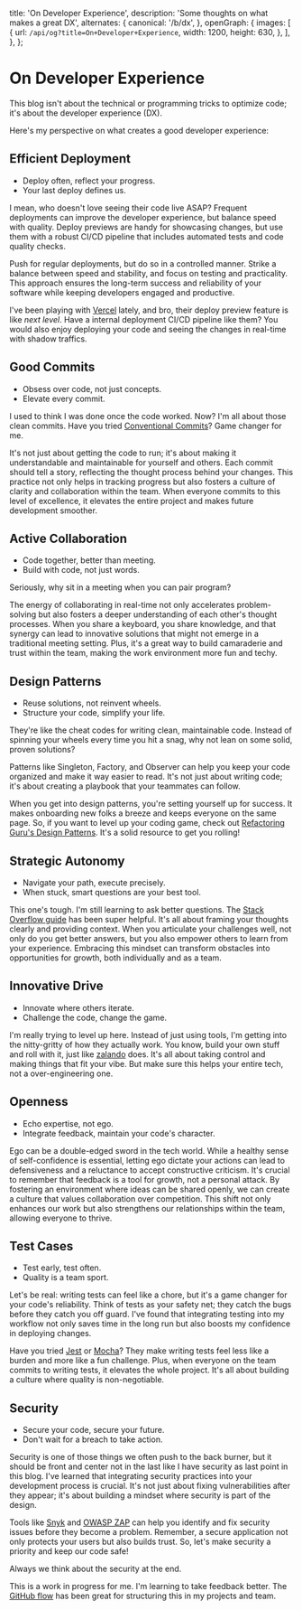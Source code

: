 
  title: 'On Developer Experience',
  description: 'Some thoughts on what makes a great DX',
  alternates: {
    canonical: '/b/dx',
  },
  openGraph: {
    images: [
      {
        url: `/api/og?title=On+Developer+Experience`,
        width: 1200,
        height: 630,
      },
    ],
  },
};

# On Developer Experience
<AnimatedName />
<BlogViewCounter slug='/b/dx' createdAt={new Date('2025-01-24')} />

This blog isn't about the technical or programming tricks to optimize code; it's about the developer experience (DX).

Here's my perspective on what creates a good developer experience:

## Efficient Deployment

- Deploy often, reflect your progress.
- Your last deploy defines us.

I mean, who doesn't love seeing their code live ASAP? Frequent deployments can improve the developer experience, but balance speed with quality. Deploy previews are handy for showcasing changes, but use them with a robust CI/CD pipeline that includes automated tests and code quality checks.

Push for regular deployments, but do so in a controlled manner. Strike a balance between speed and stability, and focus on testing and practicality. This approach ensures the long-term success and reliability of your software while keeping developers engaged and productive.

I've been playing with [Vercel](https://www.vercel.com/) lately, and bro, their deploy preview feature is like *next level*. Have a internal deployment CI/CD pipeline like them? You would also enjoy deploying your code and seeing the changes in real-time with shadow traffics.

## Good Commits

- Obsess over code, not just concepts.
- Elevate every commit.

I used to think I was done once the code worked. Now? I'm all about those clean commits. Have you tried [Conventional Commits](https://www.conventionalcommits.org/)? Game changer for me.

It's not just about getting the code to run; it's about making it understandable and maintainable for yourself and others. Each commit should tell a story, reflecting the thought process behind your changes. This practice not only helps in tracking progress but also fosters a culture of clarity and collaboration within the team. When everyone commits to this level of excellence, it elevates the entire project and makes future development smoother.

## Active Collaboration

- Code together, better than meeting.
- Build with code, not just words.

Seriously, why sit in a meeting when you can pair program? 

The energy of collaborating in real-time not only accelerates problem-solving but also fosters a deeper understanding of each other's thought processes. When you share a keyboard, you share knowledge, and that synergy can lead to innovative solutions that might not emerge in a traditional meeting setting. Plus, it's a great way to build camaraderie and trust within the team, making the work environment more fun and techy.

## Design Patterns

- Reuse solutions, not reinvent wheels.
- Structure your code, simplify your life.

They're like the cheat codes for writing clean, maintainable code. Instead of spinning your wheels every time you hit a snag, why not lean on some solid, proven solutions? 

Patterns like Singleton, Factory, and Observer can help you keep your code organized and make it way easier to read. It's not just about writing code; it's about creating a playbook that your teammates can follow. 

When you get into design patterns, you're setting yourself up for success. It makes onboarding new folks a breeze and keeps everyone on the same page. So, if you want to level up your coding game, check out [Refactoring Guru's Design Patterns](https://refactoring.guru/design-patterns). It's a solid resource to get you rolling!

## Strategic Autonomy

- Navigate your path, execute precisely.
- When stuck, smart questions are your best tool.

This one's tough. I'm still learning to ask better questions. The [Stack Overflow guide](https://stackoverflow.com/help/how-to-ask) has been super helpful. It's all about framing your thoughts clearly and providing context. When you articulate your challenges well, not only do you get better answers, but you also empower others to learn from your experience. Embracing this mindset can transform obstacles into opportunities for growth, both individually and as a team.

## Innovative Drive

- Innovate where others iterate.
- Challenge the code, change the game.

I'm really trying to level up here. Instead of just using tools, I'm getting into the nitty-gritty of how they actually work. You know, build your own stuff and roll with it, just like [zalando](https://github.com/zalando) does. It's all about taking control and making things that fit your vibe. But make sure this helps your entire tech, not a over-engineering one.

## Openness

- Echo expertise, not ego.
- Integrate feedback, maintain your code's character.

Ego can be a double-edged sword in the tech world. While a healthy sense of self-confidence is essential, letting ego dictate your actions can lead to defensiveness and a reluctance to accept constructive criticism. It's crucial to remember that feedback is a tool for growth, not a personal attack. By fostering an environment where ideas can be shared openly, we can create a culture that values collaboration over competition. This shift not only enhances our work but also strengthens our relationships within the team, allowing everyone to thrive.

## Test Cases

- Test early, test often.
- Quality is a team sport.

Let's be real: writing tests can feel like a chore, but it's a game changer for your code's reliability. Think of tests as your safety net; they catch the bugs before they catch you off guard. I've found that integrating testing into my workflow not only saves time in the long run but also boosts my confidence in deploying changes. 

Have you tried [Jest](https://jestjs.io/) or [Mocha](https://mochajs.org/)? They make writing tests feel less like a burden and more like a fun challenge. Plus, when everyone on the team commits to writing tests, it elevates the whole project. It's all about building a culture where quality is non-negotiable.

## Security

- Secure your code, secure your future.
- Don't wait for a breach to take action.

Security is one of those things we often push to the back burner, but it should be front and center not in the last like I have security as last point in this blog. I've learned that integrating security practices into your development process is crucial. It's not just about fixing vulnerabilities after they appear; it's about building a mindset where security is part of the design.

Tools like [Snyk](https://snyk.io/) and [OWASP ZAP](https://owasp.org/www-project-zap/) can help you identify and fix security issues before they become a problem. Remember, a secure application not only protects your users but also builds trust. So, let's make security a priority and keep our code safe!

Always we think about the security at the end. 

This is a work in progress for me. I'm learning to take feedback better. The [GitHub flow](https://docs.github.com/en/get-started/quickstart/github-flow) has been great for structuring this in my projects and team.